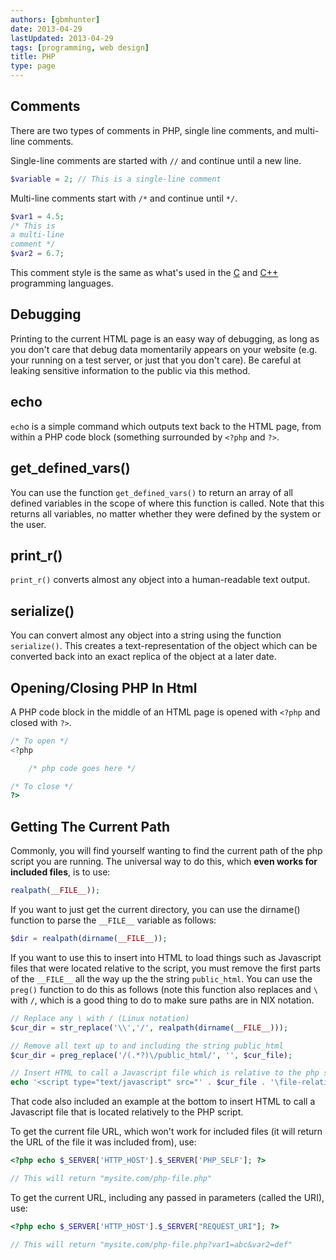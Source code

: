 ```yaml
---
authors: [gbmhunter]
date: 2013-04-29
lastUpdated: 2013-04-29
tags: [programming, web design]
title: PHP
type: page
---
```


## Comments

There are two types of comments in PHP, single line comments, and multi-line comments.

Single-line comments are started with `//` and continue until a new line.

```php
$variable = 2; // This is a single-line comment
```

Multi-line comments start with `/*` and continue until `*/`.

```php
$var1 = 4.5;
/* This is
a multi-line
comment */
$var2 = 6.7;
```

This comment style is the same as what's used in the [C](/programming/languages/c) and [C++](/programming/languages/c-plus-plus) programming languages.

## Debugging

Printing to the current HTML page is an easy way of debugging, as long as you don't care that debug data momentarily appears on your website (e.g. your running on a test server, or just that you don't care). Be careful at leaking sensitive information to the public via this method.

## echo

`ech`o is a simple command which outputs text back to the HTML page, from within a PHP code block (something surrounded by `<?php` and `?>`.

## get_defined_vars()

You can use the function `get_defined_vars()` to return an array of all defined variables in the scope of where this function is called. Note that this returns all variables, no matter whether they were defined by the system or the user.

## print_r()

`print_r()` converts almost any object into a human-readable text output.

## serialize()

You can convert almost any object into a string using the function `serialize()`. This creates a text-representation of the object which can be converted back into an exact replica of the object at a later date.

## Opening/Closing PHP In Html

A PHP code block in the middle of an HTML page is opened with `<?php` and closed with `?>`.

```php    
/* To open */
<?php

    /* php code goes here */

/* To close */
?>
```

## Getting The Current Path

Commonly, you will find yourself wanting to find the current path of the php script you are running. The universal way to do this, which **even works for included files**, is to use:

```php    
realpath(__FILE__));
```

If you want to just get the current directory, you can use the dirname() function to parse the `__FILE__` variable as follows:

```php 
$dir = realpath(dirname(__FILE__));
```

If you want to use this to insert into HTML to load things such as Javascript files that were located relative to the script, you must remove the first parts of the `__FILE__` all the way up the the string `public_html`. You can use the `preg()` function to do this as follows (note this function also replaces and `\` with `/`, which is a good thing to do to make sure paths are in NIX notation.

```php
// Replace any \ with / (Linux notation)
$cur_dir = str_replace('\\','/', realpath(dirname(__FILE__)));

// Remove all text up to and including the string public_html
$cur_dir = preg_replace('/(.*?)\/public_html/', '', $cur_file);

// Insert HTML to call a Javascript file which is relative to the php script (example)
echo '<script type="text/javascript" src="' . $cur_file . '\file-relative-to-php-script.js"></script>';
```

That code also included an example at the bottom to insert HTML to call a Javascript file that is located relatively to the PHP script.

To get the current file URL, which won't work for included files (it will return the URL of the file it was included from), use:

```php 
<?php echo $_SERVER['HTTP_HOST'].$_SERVER['PHP_SELF']; ?>

// This will return "mysite.com/php-file.php"
```

To get the current URL, including any passed in parameters (called the URI), use:

```php
<?php echo $_SERVER['HTTP_HOST'].$_SERVER["REQUEST_URI"]; ?>

// This will return "mysite.com/php-file.php?var1=abc&var2=def"
```
